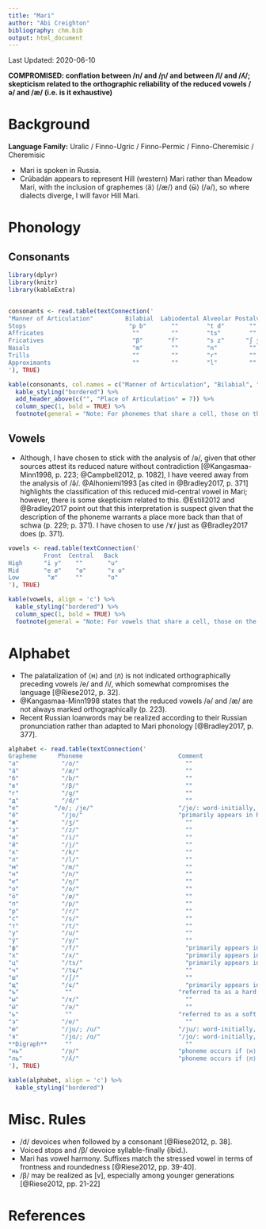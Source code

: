 ```yaml
---
title: "Mari"
author: "Abi Creighton"
bibliography: chm.bib
output: html_document
---
```


Last Updated: 2020-06-10

**COMPROMISED: conflation between /n/ and /ɲ/ and between /l/ and /ʎ/; skepticism related to the orthographic reliability of the reduced vowels /ə/ and /æ/ (i.e. is it exhaustive)**

# Background

**Language Family:** Uralic / Finno-Ugric / Finno-Permic / Finno-Cheremisic / Cheremisic

* Mari is spoken in Russia.
* Crúbadán appears to represent Hill (western) Mari rather than Meadow Mari, with the inclusion of graphemes ⟨ӓ⟩ (/æ/) and ⟨ӹ⟩ (/ə/), so where dialects diverge, I will favor Hill Mari.

# Phonology

## Consonants

```r

library(dplyr)
library(knitr)
library(kableExtra)


consonants <- read.table(textConnection('
"Manner of Articulation"         Bilabial  Labiodental Alveolar Postalveolar Alveopalatal Palatal Velar     
Stops                             "p b"       ""        "t d"       ""           ""         ""    "k ɡ"    
Affricates                         ""         ""        "ts"        ""          "tɕ"        ""     ""
Fricatives                         "β"       "f"        "s z"      "ʃ ʒ"        "ɕ"         ""     "x"
Nasals                             "m"        ""        "n"         ""           ""         "ɲ"    "ŋ"
Trills                             ""         ""        "r"         ""           ""         ""     ""
Approximants                       ""         ""        "l"         ""           ""        "j ʎ"   ""           
'), TRUE)

kable(consonants, col.names = c("Manner of Articulation", "Bilabial", "Labiodental", "Alveolar", "Postalveolar", "Alveopalatal", "Palatal", "Velar"), align = 'c') %>%
  kable_styling("bordered") %>%
  add_header_above(c("", "Place of Articulation" = 7)) %>%
  column_spec(1, bold = TRUE) %>%
  footnote(general = "Note: For phonemes that share a cell, those on the left are voiceless and those on the right are voiced. Both palatal approximants are voiced, but the one on the right is lateral.", general_title = "")
```

## Vowels

* Although, I have chosen to stick with the analysis of /ə/, given that other sources attest its reduced nature without contradiction [@Kangasmaa-Minn1998, p. 223; @Campbell2012, p. 1082], I have veered away from the analysis of /ə̂/. @Alhoniemi1993 [as cited in @Bradley2017, p. 371] highlights the classification of this reduced mid-central vowel in Mari; however, there is some skepticism related to this. @Estill2012 and @Bradley2017 point out that this interpretation is suspect given that the description of the phoneme warrants a place more back than that of schwa (p. 229; p. 371). I have chosen to use /ɤ/ just as @Bradley2017 does (p. 371).

```r

vowels <- read.table(textConnection('
          Front  Central   Back
High      "i y"    ""       "u"
Mid       "e ø"    "ə"      "ɤ o"
Low        "æ"     ""       "ɑ"
'), TRUE)

kable(vowels, align = 'c') %>%
  kable_styling("bordered") %>%
  column_spec(1, bold = TRUE) %>%
  footnote(general = "Note: For vowels that share a cell, those on the left are unrounded and those on the right are rounded.", general_title = "")

```  

# Alphabet

* The palatalization of ⟨н⟩ and ⟨л⟩ is not indicated orthographically preceding vowels /e/ and /i/, which somewhat compromises the language [@Riese2012, p. 32].
* @Kangasmaa-Minn1998 states that the reduced vowels /ə/ and /æ/ are not always marked orthographically (p. 223).
* Recent Russian loanwords may be realized according to their Russian pronunciation rather than adapted to Mari phonology [@Bradley2017, p. 377].

```r

alphabet <- read.table(textConnection('
Grapheme      Phoneme                           Comment
"а"            "/ɑ/"                              ""
"ӓ"            "/æ/"                              ""
"б"            "/b/"                              ""
"в"            "/β/"                              ""
"г"            "/ɡ/"                              ""
"д"            "/d/"                              ""
"е"          "/e/; /je/"                        "/je/: word-initially, following vowels, and following both the hard and soft sign"
"ё"            "/jo/"                           "primarily appears in Russian loanwords"
"ж"            "/ʒ/"                              ""
"з"            "/z/"                              ""
"и"            "/i/"                              ""
"й"            "/j/"                              ""
"к"            "/k/"                              ""
"л"            "/l/"                              ""
"м"            "/m/"                              ""
"н"            "/n/"                              ""
"ҥ"            "/ŋ/"                              ""
"о"            "/o/"                              ""
"ӧ"            "/ø/"                              ""
"п"            "/p/"                              ""
"р"            "/r/"                              ""
"с"            "/s/"                              ""
"т"            "/t/"                              ""
"у"            "/u/"                              ""
"ӱ"            "/y/"                              ""
"ф"            "/f/"                              "primarily appears in Russian loanwords"
"х"            "/x/"                              "primarily appears in Russian loanwords"
"ц"            "/ts/"                             "primarily appears in Russian loanwords"
"ч"            "/tɕ/"                             ""
"ш"            "/ʃ/"                              ""
"щ"            "/ɕ/"                              "primarily appears in Russian loanwords"
"ъ"             ""                              "referred to as a hard sign: indicates palatalization at word boundaries and when preceding specific vowels"
"ы"            "/ɤ/"                              ""
"ӹ"            "/ə/"                              ""
"ь"             ""                              "referred to as a soft sign: indicates palatalization of specific consonants and when preceding specific vowels"
"э"            "/e/"                              ""
"ю"            "/ju/; /u/"                      "/ju/: word-initially, following vowels, and following both the hard and soft sign"
"я"            "/jɑ/; /ɑ/"                      "/jɑ/: word-initially, following vowels, and following both the hard and soft sign"
**Digraph**     ""                                ""
"нь"           "/ɲ/"                            "phoneme occurs if ⟨н⟩ is also followed by ⟨ю⟩ or ⟨я⟩"
"ль"           "/ʎ/"                            "phoneme occurs if ⟨л⟩ is also followed by ⟨ю⟩ or ⟨я⟩"
'), TRUE)

kable(alphabet, align = 'c') %>%
  kable_styling("bordered")
```

# Misc. Rules

* /d/ devoices when followed by a consonant [@Riese2012, p. 38].
* Voiced stops and /β/ devoice syllable-finally (ibid.).
* Mari has vowel harmony. Suffixes match the stressed vowel in terms of frontness and roundedness [@Riese2012, pp. 39-40].
* /β/ may be realized as [v], especially among younger generations [@Riese2012, pp. 21-22]

# References
